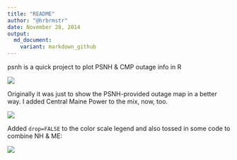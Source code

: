 ```yaml
---
title: "README"
author: "@hrbrmstr"
date: November 28, 2014
output:
  md_document:
    variant: markdown_github
---
```


psnh is a quick project to plot PSNH & CMP outage info in R

![](http://rud.is/dl/psnh.svg)

Originally it was just to show the PSNH-provided outage map in a better way. I added Central Maine Power to the mix, now, too.

![](http://rud.is/dl/cmp-r.svg)

Added `drop=FALSE` to the color scale legend and also tossed in some code to combine NH & ME:

![](http://rud.is/dl/current-outages.svg)
